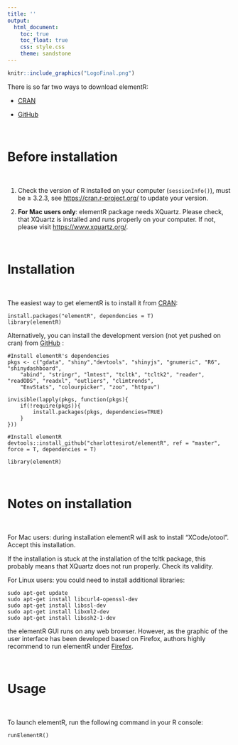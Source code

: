 ```yaml
---
title: ''
output:
  html_document:
    toc: true
    toc_float: true
    css: style.css
    theme: sandstone
---
```



```r
knitr::include_graphics("LogoFinal.png")
```

There is so far two ways to download elementR:

- [CRAN](https://CRAN.R-project.org/package=elementR)

- [GitHub](https://github.com/charlottesirot/elementR)

<br />


# Before installation

<br />

1. Check the version of R installed on your computer (`sessionInfo()`), must be ≥ 3.2.3, see [https://cran.r-project.org/](https://cran.r-project.org/) to update your version.

2. __For Mac users only__: elementR package needs XQuartz. Please check, that XQuartz is installed and runs properly on your computer. If not, please visit [https://www.xquartz.org/](https://www.xquartz.org/).


<br />

# Installation

<br />

The easiest way to get elementR is to install it from [CRAN](https://CRAN.R-project.org/package=elementR):

```
install.packages("elementR", dependencies = T)
library(elementR)
```

Alternatively, you can install the development version (not yet pushed on cran) from [GitHub](https://github.com/charlottesirot/elementR) :

```
#Install elementR's dependencies
pkgs <- c("gdata", "shiny","devtools", "shinyjs", "gnumeric", "R6", "shinydashboard",
	"abind", "stringr", "lmtest", "tcltk", "tcltk2", "reader", "readODS", "readxl", "outliers", "climtrends",
	"EnvStats", "colourpicker", "zoo", "httpuv")

invisible(lapply(pkgs, function(pkgs){
	if(!require(pkgs)){
		install.packages(pkgs, dependencies=TRUE)
	}
}))

#Install elementR
devtools::install_github("charlottesirot/elementR", ref = "master", force = T, dependencies = T)

library(elementR)
```
<br />

# Notes on installation

<br />

For Mac users: during installation elementR will ask to install "XCode/otool". Accept this installation.

If the installation is stuck at the installation of the tcltk package, this probably means that XQuartz does not run properly. Check its validity.

For Linux users: you could need to install additional libraries: 

```
sudo apt-get update
sudo apt-get install libcurl4-openssl-dev
sudo apt-get install libssl-dev
sudo apt-get install libxml2-dev
sudo apt-get install libssh2-1-dev
```

the elementR GUI runs on any web browser. However, as the graphic of the user interface has been developed based on Firefox, authors highly recommend to run elementR under [Firefox](https://www.mozilla.org/en-US/firefox/new/).

<br />

# Usage

<br />

To launch elementR, run the following command in your R console:

```
runElementR()
```

<br />